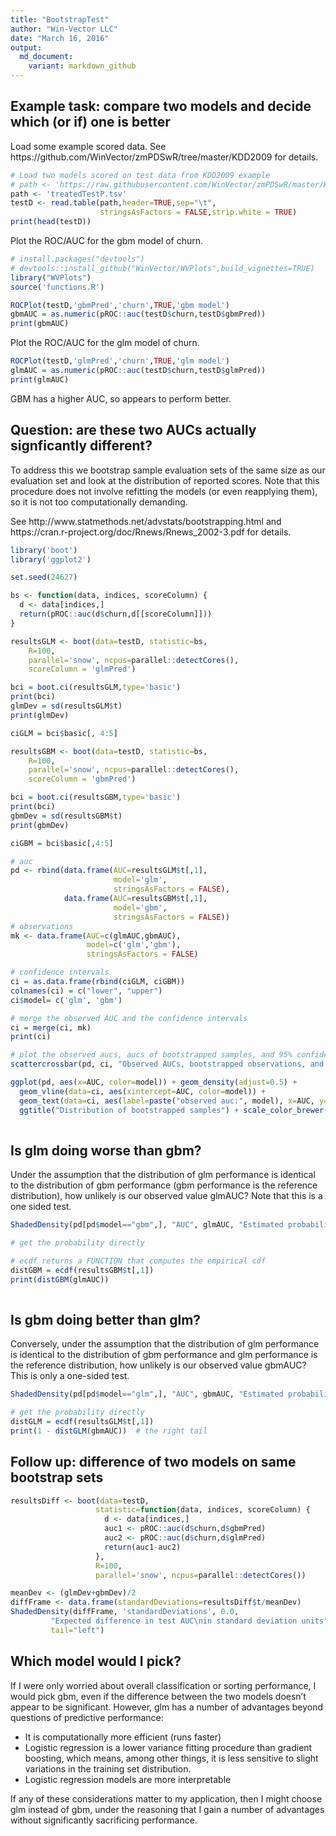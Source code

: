 ```yaml
---
title: "BootstrapTest"
author: "Win-Vector LLC"
date: "March 16, 2016"
output:
  md_document:
    variant: markdown_github
---
```


## Example task: compare two models and decide which (or if) one is better

Load some example scored data.  See https://github.com/WinVector/zmPDSwR/tree/master/KDD2009 for details.

```r
# Load two models scored on test data from KDD2009 example
# path <- 'https://raw.githubusercontent.com/WinVector/zmPDSwR/master/KDD2009/treatedTestP.tsv'
path <- 'treatedTestP.tsv'
testD <- read.table(path,header=TRUE,sep="\t",
                    stringsAsFactors = FALSE,strip.white = TRUE)
print(head(testD))
```

Plot the ROC/AUC for the gbm model of churn.

```r
# install.packages("devtools")
# devtools::install_github("WinVector/WVPlots",build_vignettes=TRUE)
library("WVPlots")
source('functions.R')

ROCPlot(testD,'gbmPred','churn',TRUE,'gbm model')
gbmAUC = as.numeric(pROC::auc(testD$churn,testD$gbmPred))
print(gbmAUC)
```

Plot the ROC/AUC for the glm model of churn.

```r
ROCPlot(testD,'glmPred','churn',TRUE,'glm model')
glmAUC = as.numeric(pROC::auc(testD$churn,testD$glmPred))
print(glmAUC)
```


GBM has a higher AUC, so appears to perform better.

## Question: are these two AUCs actually signficantly different?

To address this we bootstrap sample evaluation sets of the same size as our
evaluation set and look at the distribution of reported scores. Note that this procedure 
does not involve refitting the models (or even reapplying them), so 
it is not too computationally demanding.

See http://www.statmethods.net/advstats/bootstrapping.html and 
https://cran.r-project.org/doc/Rnews/Rnews_2002-3.pdf for details.

```r
library('boot')
library('ggplot2')

set.seed(24627)

bs <- function(data, indices, scoreColumn) {
  d <- data[indices,]
  return(pROC::auc(d$churn,d[[scoreColumn]]))
}

resultsGLM <- boot(data=testD, statistic=bs, 
  	R=100,
  	parallel='snow', ncpus=parallel::detectCores(),
  	scoreColumn = 'glmPred')

bci = boot.ci(resultsGLM,type='basic')
print(bci)
glmDev = sd(resultsGLM$t)
print(glmDev)

ciGLM = bci$basic[, 4:5]

resultsGBM <- boot(data=testD, statistic=bs, 
  	R=100,
  	parallel='snow', ncpus=parallel::detectCores(),
  	scoreColumn = 'gbmPred')

bci = boot.ci(resultsGBM,type='basic')
print(bci)
gbmDev = sd(resultsGBM$t)
print(gbmDev)

ciGBM = bci$basic[,4:5]

# auc
pd <- rbind(data.frame(AUC=resultsGLM$t[,1],
                       model='glm',
                       stringsAsFactors = FALSE),
            data.frame(AUC=resultsGBM$t[,1],
                       model='gbm',
                       stringsAsFactors = FALSE))
# observations
mk <- data.frame(AUC=c(glmAUC,gbmAUC),
                 model=c('glm','gbm'),
                 stringsAsFactors = FALSE)

# confidence intervals
ci = as.data.frame(rbind(ciGLM, ciGBM)) 
colnames(ci) = c("lower", "upper")
ci$model= c('glm', 'gbm')

# merge the observed AUC and the confidence intervals
ci = merge(ci, mk)
print(ci)

# plot the observed aucs, aucs of bootstrapped samples, and 95% confidence interval
scattercrossbar(pd, ci, "Observed AUCs, bootstrapped observations, and 95% confidence intervals")

ggplot(pd, aes(x=AUC, color=model)) + geom_density(adjust=0.5) + 
  geom_vline(data=ci, aes(xintercept=AUC, color=model)) +
  geom_text(data=ci, aes(label=paste("observed auc:", model), x=AUC, y=1), hjust="outward", size=5, show.legend=FALSE) + 
  ggtitle("Distribution of bootstrapped samples") + scale_color_brewer(palette="Dark2")
                                                                              

```

## Is glm doing worse than gbm?

Under the assumption that the distribution of glm performance is identical 
to the distribution of gbm performance (gbm performance is the reference
distribution), how unlikely is our observed value glmAUC? Note that this is a one sided test.

```r

ShadedDensity(pd[pd$model=="gbm",], "AUC", glmAUC, "Estimated probability of observing GBM auc less than observed GLM auc")

# get the probability directly

# ecdf returns a FUNCTION that computes the empirical cdf 
distGBM = ecdf(resultsGBM$t[,1])
print(distGBM(glmAUC))
 
```

## Is gbm doing better than glm?

Conversely, under the assumption that the distribution of glm performance is identical 
to the distribution of gbm performance and glm performance is the reference
distribution, how unlikely is our observed value gbmAUC? This is only a one-sided test.

```r

ShadedDensity(pd[pd$model=="glm",], "AUC", gbmAUC, "Estimated probability of observing GLM auc greater than observed GBM auc", tail="right")

# get the probability directly
distGLM = ecdf(resultsGLM$t[,1])
print(1 - distGLM(gbmAUC))  # the right tail
```


## Follow up: difference of two models on same bootstrap sets

```r
resultsDiff <- boot(data=testD,
                   statistic=function(data, indices, scoreColumn) {
                     d <- data[indices,]
                     auc1 <- pROC::auc(d$churn,d$gbmPred)
                     auc2 <- pROC::auc(d$churn,d$glmPred)
                     return(auc1-auc2)
                   },
                   R=100,
                   parallel='snow', ncpus=parallel::detectCores())

meanDev <- (glmDev+gbmDev)/2
diffFrame <- data.frame(standardDeviations=resultsDiff$t/meanDev)
ShadedDensity(diffFrame, 'standardDeviations', 0.0, 
         "Expected difference in test AUC\nin standard deviation units",
         tail="left")
```

## Which model would I pick?

If I were only worried about overall classification or sorting performance, I would pick gbm, even if the difference between the two models doesn't appear to be significant. However, glm has a number of advantages beyond questions of predictive performance: 

* It is computationally more efficient (runs faster)
* Logistic regression is a lower variance fitting procedure than gradient boosting, which means, among other things, it is less sensitive to slight variations in the training set distribution. 
* Logistic regression models are more interpretable

If any of these considerations matter to my application, then I might choose glm instead of gbm, under the reasoning that I gain a number of advantages without significantly sacrificing performance.




